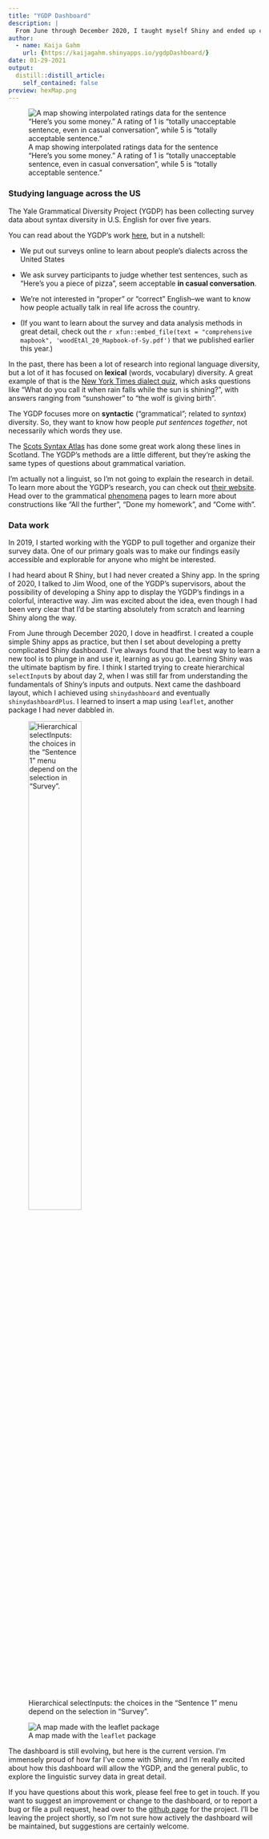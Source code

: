 ```yaml
---
title: "YGDP Dashboard"
description: |
  From June through December 2020, I taught myself Shiny and ended up creating a pretty complicated interactive dashboard for exploring dialect variation across the US. Here's a bit about my experience using Shiny, as well as the app itself for you to play around with.
author:
  - name: Kaija Gahm
    url: {https://kaijagahm.shinyapps.io/ygdpDashboard/}
date: 01-29-2021
output:
  distill::distill_article:
    self_contained: false
preview: hexMap.png
---
```

![A map showing interpolated ratings data for the sentence "Here's you some money." A rating of 1 is "totally unacceptable sentence, even in casual conversation", while 5 is "totally acceptable sentence."](hexMap.png)

### Studying language across the US
The Yale Grammatical Diversity Project (YGDP) has been collecting survey data about syntax diversity in U.S. English for over five years.

You can read about the YGDP's work [here](https://ygdp.yale.edu), but in a nutshell:

- We put out surveys online to learn about people's dialects across the United States

- We ask survey participants to judge whether test sentences, such as "Here's you a piece of pizza", seem acceptable **in casual conversation**. 

- We're not interested in "proper" or "correct" English--we want to know how people actually talk in real life across the country.

- (If you want to learn about the survey and data analysis methods in great detail, check out the `r xfun::embed_file(text = "comprehensive mapbook", 'woodEtAl_20_Mapbook-of-Sy.pdf')` that we published earlier this year.)

In the past, there has been a lot of research into regional language diversity, but a lot of it has focused on **lexical** (words, vocabulary) diversity. A great example of that is the [New York Times dialect quiz](https://www.nytimes.com/interactive/2014/upshot/dialect-quiz-map.html), which asks questions like "What do you call it when rain falls while the sun is shining?", with answers ranging from "sunshower" to "the wolf is giving birth".

The YGDP focuses more on **syntactic** ("grammatical"; related to *syntax*) diversity. So, they want to know how people *put sentences together*, not necessarily which words they use.

The [Scots Syntax Atlas](https://scotssyntaxatlas.ac.uk/) has done some great work along these lines in Scotland. The YGDP's methods are a little different, but they're asking the same types of questions about grammatical variation.

I'm actually not a linguist, so I'm not going to explain the research in detail. To learn more about the YGDP's research, you can check out [their website](https://ygdp.yale.edu/). Head over to the grammatical [phenomena](https://ygdp.yale.edu/phenomena-by-category) pages to learn more about constructions like "All the further", "Done my homework", and "Come with".

### Data work
In 2019, I started working with the YGDP to pull together and organize their survey data. One of our primary goals was to make our findings easily accessible and explorable for anyone who might be interested.

I had heard about R Shiny, but I had never created a Shiny app. In the spring of 2020, I talked to Jim Wood, one of the YGDP's supervisors, about the possibility of developing a Shiny app to display the YGDP's findings in a colorful, interactive way. Jim was excited about the idea, even though I had been very clear that I'd be starting absolutely from scratch and learning Shiny along the way.

From June through December 2020, I dove in headfirst. I created a couple simple Shiny apps as practice, but then I set about developing a pretty complicated Shiny dashboard. I've always found that the best way to learn a new tool is to plunge in and use it, learning as you go. Learning Shiny was the ultimate baptism by fire. I think I started trying to create hierarchical `selectInput`s by about day 2, when I was still far from understanding the fundamentals of Shiny's inputs and outputs. Next came the dashboard layout, which I achieved using `shinydashboard` and eventually `shinydashboardPlus`. I learned to insert a map using `leaflet`, another package I had never dabbled in.

![Hierarchical selectInputs: the choices in the "Sentence 1" menu depend on the selection in "Survey".](hierarchicalSelect.png){#hierarchicalSelect .class height=50% width=50%}

![A map made with the `leaflet` package](leaflet.png)

The dashboard is still evolving, but here is the current version. I'm immensely proud of how far I've come with Shiny, and I'm really excited about how this dashboard will allow the YGDP, and the general public, to explore the linguistic survey data in great detail.

<!-- <iframe src="https://kaijagahm.shinyapps.io/ygdpDashboard/" class="l-screen-inset shaded" height="650px" border="none"></iframe> -->

If you have questions about this work, please feel free to get in touch. If you want to suggest an improvement or change to the dashboard, or to report a bug or file a pull request, head over to the [github page](https://github.com/kaijagahm/ygdpDashboard) for the project. I'll be leaving the project shortly, so I'm not sure how actively the dashboard will be maintained, but suggestions are certainly welcome.
